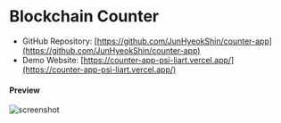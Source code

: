# Blockchain Counter

- GitHub Repository: [https://github.com/JunHyeokShin/counter-app](https://github.com/JunHyeokShin/counter-app)
- Demo Website: [https://counter-app-psi-liart.vercel.app/](https://counter-app-psi-liart.vercel.app/)

#### Preview

![screenshot](/project-resources/blockchain-counter/preview.png)
